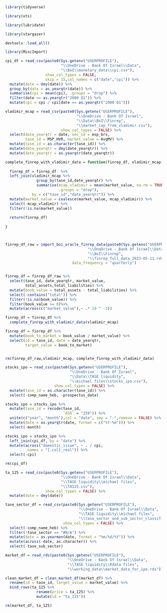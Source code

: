 <!-- import_data -->


```r

library(tidyverse)

library(xts)

library(lubridate)

library(stargazer)

devtools::load_all()

library(MiscImport)

```


```r

cpi_df = read_csv(paste0(Sys.getenv("USERPROFILE"),
                         "\\OneDrive - Bank Of Israel\\Data",
                         "\\BoI\\monetary_data\\cpi.csv"),
                  show_col_types = FALSE,
                  skip = 15,col_names = c("date","cpi")) %>%
  mutate(date = dmy(date)) %>%
  group_by(date = as.yearqtr(date)) %>%
  summarise(cpi = mean(cpi), .groups = "drop") %>%
  filter(date >= as.yearqtr("2000 Q1")) %>%
  mutate(cpi = cpi / cpi[date == as.yearqtr("2000 Q1")])


```


```r

vladimir_mcap = read_csv(paste0(Sys.getenv("USERPROFILE"),
                                "\\OneDrive - Bank Of Israel",
                                "\\Data\\BoI\\Finrep",
                                "\\market_cap_from_vladimir.csv"),
                         show_col_types = FALSE) %>% 
  select(date_yearqtr = date, sec_id = msp_brs,
         tase_id = MSP_HVR, market_value = AvgMV) %>% 
  mutate(tase_id = as.character(tase_id)) %>% 
  mutate(date_yearqtr = dmy(date_yearqtr)) %>% 
  mutate(date_yearqtr = as.yearqtr(date_yearqtr))

```

```r


complete_finrep_with_vladimir_data = function(finrep_df, vladimir_mcap){
  
  finrep_df = finrep_df  %>% 
  left_join(vladimir_mcap %>% 
              group_by(tase_id,date_yearqtr) %>% 
              summarise(mcap_vladimir = mean(market_value, na.rm = TRUE),
                        .groups = "drop"),
            by = c("tase_id","date_yearqtr")) %>% 
  mutate(market_value = coalesce(market_value, mcap_vladimir)) %>% 
  select(-mcap_vladimir) %>% 
  filter(!is.na(market_value))
  
  return(finrep_df)
 
}



finrep_df_raw = import_boi_oracle_finrep_data(paste0(Sys.getenv("USERPROFILE"),
                                     "\\OneDrive - Bank Of Israel\\Data",
                                     "\\BoI\\Finrep",
                                     "\\finrep_full_data_2023-05-11.rds"),
                              data_frequency = "quarterly")


finrep_df = finrep_df_raw %>% 
  select(tase_id, date_yearqtr, market_value,
         total_assets,total_liabilities) %>% 
  mutate(book_value = total_assets - total_liabilities) %>% 
  select(-contains("total")) %>% 
  filter(!is.na(book_value)) %>% 
  filter(book_value >= 0)%>% 
  mutate(across(c("market_value"),~ .* 10 ^ -3))

finrep_df = finrep_df %>% 
  complete_finrep_with_vladimir_data(vladimir_mcap)

finrep_df = finrep_df %>% 
  mutate(book_to_market = book_value / market_value) %>% 
  select(id = tase_id, date = date_yearqtr,
         target_value = book_to_market)


rm(finrep_df_raw,vladimir_mcap, complete_finrep_with_vladimir_data)

```

```r

stocks_ipo = read_csv(paste0(Sys.getenv("USERPROFILE"),
                             "\\OneDrive - Bank Of Israel",
                             "\\Data\\TASE liquidity",
                             "\\michael files\\stocks_ipo.csv"),
                      show_col_types = FALSE) %>% 
  mutate(tase_id = as.character(tase_id)) %>% 
  select(-comp_name_heb, -prospectus_date)

stocks_ipo = stocks_ipo %>% 
  mutate(tase_id = recode(tase_id,
                          `456` = "259")) %>% 
  unite(c("year", "month"),col = "date", sep = "-",remove = FALSE) %>% 
  mutate(date = as.yearqtr(date, format = c("%Y-%m"))) %>% 
  select(-month)

stocks_ipo = stocks_ipo %>% 
  left_join(cpi_df, by = "date") %>% 
  mutate(across("domestic_issue", ~ . / cpi,
         .names = "{.col}_real")) %>% 
  select(-cpi)

rm(cpi_df)

```

```r

ta_125 = read_csv(paste0(Sys.getenv("USERPROFILE"),
                         "\\OneDrive - Bank Of Israel\\Data",
                         "\\TASE liquidity\\michael files",
                         "\\TA125.csv"),
                  show_col_types = FALSE) %>% 
  mutate(date = dmy(date))

```

```r

tase_sector_df = read_csv(paste0(Sys.getenv("USERPROFILE"),
                                 "\\OneDrive - Bank Of Israel\\Data",
                                 "\\TASE liquidity\\michael files",
                                 "\\tase_sector_and_sub_sector_classification.csv"),
                          show_col_types = FALSE) %>% 
  select(-comp_name_heb) %>% 
  filter(!tase_sector == "#N/A") %>% 
  mutate(date = as.yearmon(date, format = "%m/%d/%Y")) %>% 
  mutate(across(-date, as.character)) %>% 
  select(-tase_sub_sector)

```

```r

market_df = read_rds(paste0(Sys.getenv("USERPROFILE"),
                            "\\OneDrive - Bank Of Israel\\Data",
                            "\\TASE liquidity\\Rdata files",
                            "\\working_data\\market_data_for_ipo.rds"))

clean_market_df = clean_market_df(market_df) %>% 
  rename(id = tase_id, target_value = market_value) %>% 
  bind_rows(ta_125 %>% 
              rename(price = ta_125) %>% 
              mutate(id = "ta_125"))

rm(market_df, ta_125)

```

